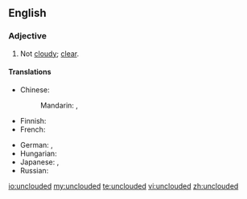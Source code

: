 ==English==

===Adjective===
{{en-adj|-}}

# Not [[cloudy]]; [[clear]].

====Translations====
{{trans-top|not cloudy; clear}}
* Chinese:
*: Mandarin: {{t|cmn|無雲|alt=無雲的|sc=Hani}}, {{t|cmn|无云|tr=wúyún de|alt=无云的|sc=Hani}}
* Finnish: {{t+|fi|pilvetön}}
* French: {{t+|fr|nuage|alt=​​sans nuages}}
{{trans-mid}}
* German: {{t-|de|unbewölkt}}, {{t+|de|wolkenlos}}
* Hungarian: {{t+|hu|felhőtlen}}
* Japanese: {{t-|ja|晴れる|tr=はれた, hareta|alt=晴れた|sc=Jpan}}, {{t+|ja|曇り|tr=くもりのない, kumori no nai|alt=曇りのない|sc=Jpan}}
* Russian: {{t+|ru|безоблачный|tr=bezóblačnyj|sc=Cyrl}}
{{trans-bottom}}

[[io:unclouded]]
[[my:unclouded]]
[[te:unclouded]]
[[vi:unclouded]]
[[zh:unclouded]]